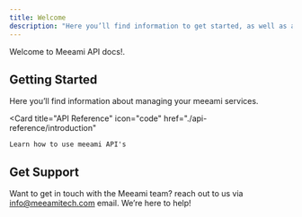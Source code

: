 ```yaml
---
title: Welcome
description: "Here you’ll find information to get started, as well as a sample API Reference."
---
```


Welcome to Meeami API docs!.

## Getting Started

Here you’ll find information about managing your meeami services.


  <Card
    title="API Reference"
    icon="code"
    href="./api-reference/introduction"
  >
    Learn how to use meeami API's
  </Card>


## Get Support

Want to get in touch with the Meeami team? reach out to us via info@meeamitech.com email. We’re here to help!
